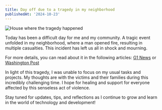 ```yaml
---
title: Day off due to a tragedy in my neighborhood
publishedAt: '2024-10-23'
---
```


![House where the tragedy happened](/content/tragedy-on-the-other-street.png 'House where the tragedy happened')

Today has been a difficult day for me and my community. A tragic event unfolded in my neighborhood, where a man opened fire, resulting in multiple casualties. This incident has left us all in shock and mourning.

For more details, you can read about it in the following articles: [G1 News](https://g1.globo.com/rs/rio-grande-do-sul/noticia/2024/10/23/homem-mata-e-fere-pessoas-a-tiros-em-novo-hamburgo.ghtml) or [Washington Post](https://www.washingtonpost.com/world/2024/10/23/brazil-shooting-police-guns/246aac84-916d-11ef-b5b1-75167840d9f3_story.html)

In light of this tragedy, I was unable to focus on my usual tasks and projects. My thoughts are with the victims and their families during this incredibly challenging time. I hope for healing and support for everyone affected by this senseless act of violence.

Stay tuned for updates, tips, and reflections as I continue to grow and learn in the world of technology and development!
